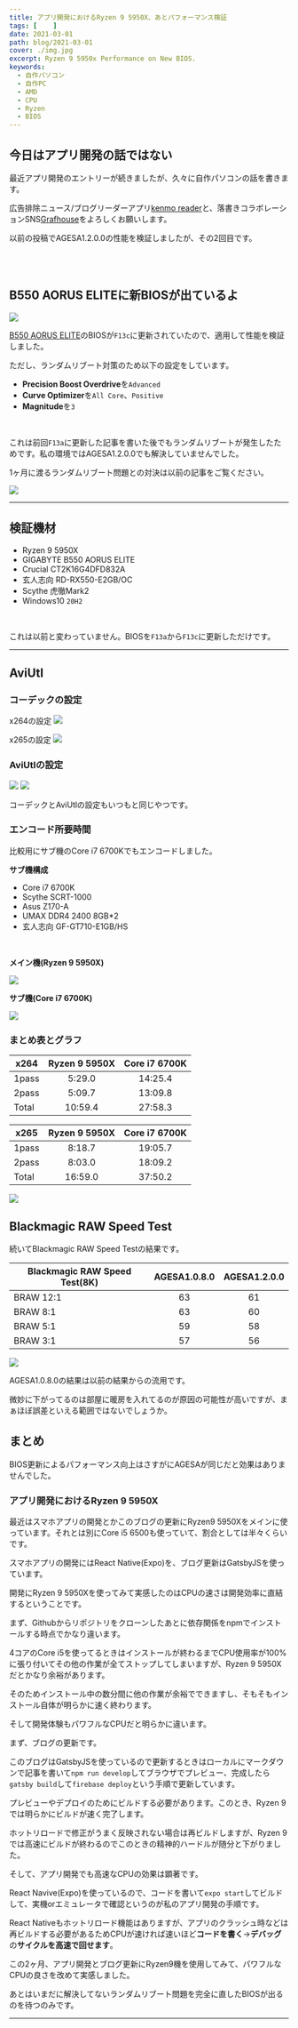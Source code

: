 ```yaml
---
title: アプリ開発におけるRyzen 9 5950X、あとパフォーマンス検証
tags: [    ]
date: 2021-03-01
path: blog/2021-03-01
cover: ./img.jpg
excerpt: Ryzen 9 5950x Performance on New BIOS.
keywords:
  - 自作パソコン
  - 自作PC
  - AMD
  - CPU
  - Ryzen
  - BIOS
---
```


## 今日はアプリ開発の話ではない

最近アプリ開発のエントリーが続きましたが、久々に自作パソコンの話を書きます。

広告排除ニュース/ブログリーダーアプリ[kenmo reader](https://kenmo-reader.ml)と、落書きコラボレーションSNS[Grafhouse](https://grafhouse.ml)をよろしくお願いします。

<Link to="/blog/2021-02-02">以前の投稿</Link>でAGESA1.2.0.0の性能を検証しましたが、その2回目です。

<br/><br/>

## B550 AORUS ELITEに新BIOSが出ているよ

![](./img2.png)

[B550 AORUS ELITE](https://www.gigabyte.com/jp/Motherboard/B550-AORUS-ELITE-rev-10/support#support-dl-bios)のBIOSが`F13c`に更新されていたので、適用して性能を検証しました。

ただし、ランダムリブート対策のため以下の設定をしています。

- **Precision Boost Overdrive**を`Advanced`
- **Curve Optimizer**を`All Core`、`Positive`
- **Magnitude**を`3`

<br/>

これは前回`F13a`に更新した記事を書いた後でもランダムリブートが発生したためです。私の環境ではAGESA1.2.0.0でも解決していませんでした。

1ヶ月に渡るランダムリブート問題との対決は<Link to="/blog/2020-12-12">以前の記事</Link>をご覧ください。

![](./img1.jpg)

---

## 検証機材

- Ryzen 9 5950X
- GIGABYTE B550 AORUS ELITE
- Crucial CT2K16G4DFD832A
- 玄人志向 RD-RX550-E2GB/OC
- Scythe 虎徹Mark2
- Windows10 `20H2`

<br/>

これは以前と変わっていません。BIOSを`F13a`から`F13c`に更新しただけです。

---

## AviUtl

### コーデックの設定

x264の設定
![](./img3.jpg)

x265の設定
![](./img4.jpg)

### AviUtlの設定

![](./img5.png)
![](./img6.png)

コーデックとAviUtlの設定もいつもと同じやつです。

### エンコード所要時間

比較用にサブ機のCore i7 6700Kでもエンコードしました。

**サブ機構成**

- Core i7 6700K
- Scythe SCRT-1000
- Asus Z170-A
- UMAX DDR4 2400 8GB*2
- 玄人志向 GF-GT710-E1GB/HS

<br/>

**メイン機(Ryzen 9 5950X)**

![](./img7.jpg)

**サブ機(Core i7 6700K)**

![](./img8.jpg)

### まとめ表とグラフ

| x264     |Ryzen 9 5950X      |Core i7 6700K         |
|-----------|:------------:|:------------:|
| 1pass      | 5:29.0       | 14:25.4      |
| 2pass      | 5:09.7       | 13:09.8      |
| Total      | 10:59.4       | 27:58.3      |

| x265     |Ryzen 9 5950X      |Core i7 6700K         |
|-----------|:------------:|:------------:|
| 1pass      | 8:18.7       | 19:05.7      |
| 2pass      | 8:03.0       | 18:09.2      |
| Total      | 16:59.0       | 37:50.2      |

![](./img9.png)

## Blackmagic RAW Speed Test

続いてBlackmagic RAW Speed Testの結果です。

| Blackmagic RAW Speed Test(8K)     |AGESA1.0.8.0         |AGESA1.2.0.0      |
|-----------|:------------:|:------------:|
| BRAW 12:1      |  63      |61	       |
| BRAW 8:1      | 63      | 60       |
| BRAW 5:1      |  59      |58       |
| BRAW 3:1      | 57      | 56       |

![](./img10.jpg)

AGESA1.0.8.0の結果は<Link to="/blog/2020-11-07">以前の結果</Link>からの流用です。

微妙に下がってるのは部屋に暖房を入れてるのが原因の可能性が高いですが、まぁほぼ誤差といえる範囲ではないでしょうか。

## まとめ

BIOS更新によるパフォーマンス向上はさすがにAGESAが同じだと効果はありませんでした。

### アプリ開発におけるRyzen 9 5950X

最近はスマホアプリの開発とかこのブログの更新にRyzen9 5950Xをメインに使っています。それとは別にCore i5 6500も使っていて、割合としては半々くらいです。

スマホアプリの開発にはReact Native(Expo)を、ブログ更新はGatsbyJSを使っています。

開発にRyzen 9 5950Xを使ってみて実感したのはCPUの速さは開発効率に直結するということです。

まず、Githubからリポジトリをクローンしたあとに依存関係をnpmでインストールする時点でかなり違います。

4コアのCore i5を使ってるときはインストールが終わるまでCPU使用率が100%に張り付いてその他の作業が全てストップしてしまいますが、Ryzen 9 5950Xだとかなり余裕があります。

そのためインストール中の数分間に他の作業が余裕でできますし、そもそもインストール自体が明らかに速く終わります。

そして開発体験もパワフルなCPUだと明らかに違います。

まず、ブログの更新です。

このブログはGatsbyJSを使っているので更新するときはローカルにマークダウンで記事を書いて`npm run develop`してブラウザでプレビュー、完成したら`gatsby build`して`firebase deploy`という手順で更新しています。

プレビューやデプロイのためにビルドする必要があります。このとき、Ryzen 9では明らかにビルドが速く完了します。

ホットリロードで修正がうまく反映されない場合は再ビルドしますが、Ryzen 9では高速にビルドが終わるのでこのときの精神的ハードルが随分と下がりました。

そして、アプリ開発でも高速なCPUの効果は顕著です。

React Navive(Expo)を使っているので、コードを書いて`expo start`してビルドして、実機orエミュレータで確認というのが私のアプリ開発の手順です。

React Nativeもホットリロード機能はありますが、アプリのクラッシュ時などは再ビルドする必要があるためCPUが速ければ速いほど**コードを書く**→**デバッグ**の**サイクルを高速で回せます**。

この2ヶ月、アプリ開発とブログ更新にRyzen9機を使用してみて、パワフルなCPUの良さを改めて実感しました。

あとはいまだに解決してないランダムリブート問題を完全に直したBIOSが出るのを待つのみです。

---
